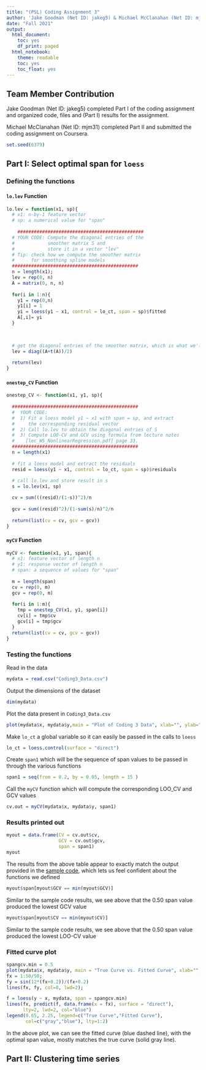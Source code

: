 ```yaml
---
title: "(PSL) Coding Assignment 3"
author: 'Jake Goodman (Net ID: jakeg5) & Michael McClanahan (Net ID: mjm31)'
date: "Fall 2021"
output:
  html_document:
    toc: yes
    df_print: paged
  html_notebook:
    theme: readable
    toc: yes
    toc_float: yes
---
```


## Team Member Contribution

Jake Goodman (Net ID: jakeg5) completed Part I of the coding assignment and organized code, files and (Part I) results for the assignment.

Michael McClanahan (Net ID: mjm31) completed Part II and submitted the coding assignment on Coursera.

```r
set.seed(6379)
```

## Part I: Select optimal span for `loess`

### Defining the functions

#### `lo.lev` Function

```r
lo.lev = function(x1, sp){
  # x1: n-by-1 feature vector
  # sp: a numerical value for "span"
  
    ##############################################
  # YOUR CODE: Compute the diagonal entries of the 
  #            smoother matrix S and 
  #            store it in a vector "lev"
  # Tip: check how we compute the smoother matrix
  #      for smoothing spline models
  ##############################################
  n = length(x1);
  lev = rep(0, n)
  A = matrix(0, n, n)
  
  for(i in 1:n){
    y1 = rep(0,n)
    y1[i] = 1
    yi = loess(y1 ~ x1, control = lo_ct, span = sp)$fitted
    A[,i]= yi
  }
  

  
  # get the diagonal entries of the smoother matrix, which is what we'll return
  lev = diag((A+t(A))/2)
  
  return(lev)
}
```

#### `onestep_CV` Function

```r
onestep_CV <- function(x1, y1, sp){
  
  ##############################################
  #  YOUR CODE: 
  #  1) Fit a loess model y1 ~ x1 with span = sp, and extract 
  #     the corresponding residual vector
  #  2) Call lo.lev to obtain the diagonal entries of S
  #  3) Compute LOO-CV and GCV using formula from lecture notes
  #    [lec_W5_NonlinearRegression.pdf] page 33. 
  ##############################################
  n = length(x1)
  
  # fit a loess model and extract the residuals
  resid = loess(y1 ~ x1, control = lo_ct, span = sp)$residuals
  
  # call lo.lev and store result in s
  s = lo.lev(x1, sp)

  cv = sum(((resid)/(1-s))^2)/n
  
  gcv = sum((resid)^2)/(1-sum(s)/n)^2/n
  
  return(list(cv = cv, gcv = gcv))
}
```


#### `myCV` Function

```r
myCV <- function(x1, y1, span){
  # x1: feature vector of length n
  # y1: response vector of length n
  # span: a sequence of values for "span"
  
  m = length(span)
  cv = rep(0, m)
  gcv = rep(0, m)
  
  for(i in 1:m){
    tmp = onestep_CV(x1, y1, span[i])
    cv[i] = tmp$cv
    gcv[i] = tmp$gcv
  }
  return(list(cv = cv, gcv = gcv))
}
```

### Testing the functions

Read in the data 
```r
mydata = read.csv("Coding3_Data.csv")
```

Output the dimensions of the dataset
```r
dim(mydata)
```

Plot the data present in `Coding3_Data.csv`
```r
plot(mydata$x, mydata$y,main = "Plot of Coding 3 Data", xlab="", ylab="")
```

Make `lo_ct` a global variable so it can easily be passed in the calls to `loess`
```r
lo_ct = loess.control(surface = "direct")
```

Create `span1` which will be the sequence of span values to be passed in through the various functions
```r
span1 = seq(from = 0.2, by = 0.05, length = 15 )
```

Call the `myCV` function which will compute the corresponding LOO_CV and GCV values
```r
cv.out = myCV(mydata$x, mydata$y, span1)
```


### Results printed out 

```r
myout = data.frame(CV = cv.out$cv, 
                   GCV = cv.out$gcv, 
                   span = span1)
myout
```

The results from the above table appear to exactly match the output provided in the [sample code](https://liangfgithub.github.io/F21/Coding3_Part_I_SampleCode_F21.html), which lets us feel confident about the functions we defined


```r
myout$span[myout$GCV == min(myout$GCV)]
```

Similar to the sample code results, we see above that the 0.50 span value produced the lowest GCV value

```r
myout$span[myout$CV == min(myout$CV)]
```

Similar to the sample code results, we see above that the 0.50 span value produced the lowest LOO-CV value

### Fitted curve plot

```r
spangcv.min = 0.5
plot(mydata$x, mydata$y, main = "True Curve vs. Fitted Curve", xlab="", ylab="", col="gray");
fx = 1:50/50;
fy = sin(12*(fx+0.2))/(fx+0.2)
lines(fx, fy, col=8, lwd=2);

f = loess(y ~ x, mydata, span = spangcv.min)
lines(fx, predict(f, data.frame(x = fx), surface = "direct"), 
      lty=2, lwd=2, col="blue")
legend(0.65, 2.25, legend=c("True Curve","Fitted Curve"),
       col=c("gray","blue"), lty=1:2)
```

In the above plot, we can see the fitted curve (blue dashed line), with the optimal span value, mostly matches the true curve (solid gray line). 

## Part II: Clustering time series


